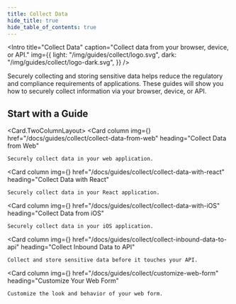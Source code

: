 ```yaml
---
title: Collect Data
hide_title: true
hide_table_of_contents: true
---
```



<Intro
  title="Collect Data"
  caption="Collect data from your browser, device, or API."
  img={{
    light: "/img/guides/collect/logo.svg",
    dark: "/img/guides/collect/logo-dark.svg",
  }}
/>

Securely collecting and storing sensitive data helps reduce the regulatory and compliance requirements of applications. These guides will show you how to securely collect information via your browser, device, or API.

## Start with a Guide

<Card.TwoColumnLayout>
  <Card
    column
    img={<Collect />}
    href="/docs/guides/collect/collect-data-from-web"
    heading="Collect Data from Web"
  >
    Securely collect data in your web application.
  </Card>

  <Card
    column
    img={<Collect />}
    href="/docs/guides/collect/collect-data-with-react"
    heading="Collect Data with React"
  >
    Securely collect data in your React application.
  </Card>

  <Card
    column
    img={<Collect />}
    href="/docs/guides/collect/collect-data-with-iOS"
    heading="Collect Data from iOS"
  >
    Securely collect data in your iOS application.
  </Card>

  <Card
    column
    img={<Collect />}
    href="/docs/guides/collect/collect-inbound-data-to-api"
    heading="Collect Inbound Data to API"
  >
    Collect and store sensitive data before it touches your API.
  </Card>

  <Card
    column
    img={<Collect />}
    href="/docs/guides/collect/customize-web-form"
    heading="Customize Your Web Form"
  >
    Customize the look and behavior of your web form.
  </Card>
</Card.TwoColumnLayout>
